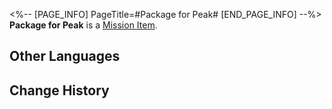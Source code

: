<%-- [PAGE_INFO]
PageTitle=#Package for Peak#
[END_PAGE_INFO] --%>
{{Item Infobox
|id          = 140146
|image       = Item Package for Peak.png
|type        = Mission Item
|invCategory = Missions
|rarity      = 3
|effect      = 
|description = A package not delivered by Wildfire in time. Peak is its intended recipient.
}}
'''Package for Peak''' is a [[Mission Item]].

==Other Languages==
{{Other Languages
|en   = Package for Peak
|zhs  = 署名匹克的包裹
|zht  = 給匹克的包裹
|ja   = ピークの荷物
|ko   = 피크의 이름이 적힌 택배
|es   = Paquete para Peak
|fr   = Colis pour Peak
|ru   = Посылка для Пика
|th   = พัสดุที่จ่าหน้าถึง Peak
|vi   = Túi Đồ Ký Tên Peak
|de   = Paket für Peak
|id   = Paket untuk Peak
|pt   = Pacote para Peak
}}

==Change History==
{{Change History|1.0}}